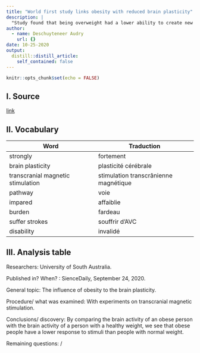 ```yaml
---
title: "World first study links obesity with reduced brain plasticity"
description: |
  "Study found that being overweight had a lower ability to create new neural pathways"
author:
  - name: Deschuyteneer Audry
    url: {}
date: 10-25-2020
output:
  distill::distill_article:
    self_contained: false
---
```


```r
knitr::opts_chunk$set(echo = FALSE)
```
## I. Source

[link](https://www.sciencedaily.com/releases/2020/09/200924101936.htm) 

## II. Vocabulary

| Word                              | Traduction                            |
|-----------------------------------|---------------------------------------|
| strongly                          | fortement                             |
| brain plasticity                  | plasticité cérébrale                  |
| transcranial magnetic stimulation | stimulation transcrânienne magnétique |
| pathway                           | voie                                  |
| impared                           | affaiblie                             |
| burden                            | fardeau                               |
| suffer strokes                    | souffrir d'AVC                        |
| disability                        | invalidé                              |

## III. Analysis table
Researchers:
University of South Australia.

Published in? When? :
SienceDaily, September 24, 2020.

General topic:
The influence of obesity to the brain plasticity.

Procedure/ what was examined:
With experiments on transcranial magnetic stimulation.

Conclusions/ discovery:
By comparing the brain activity of an obese person with the brain activity of a person with a healthy weight, we see that obese people have a lower response to stimuli than people with normal weight.

Remaining questions:
/

